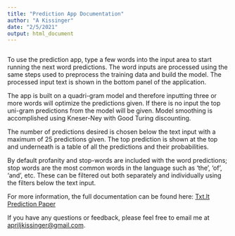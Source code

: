 ```yaml
---
title: "Prediction App Documentation"
author: "A Kissinger"
date: "2/5/2021"
output: html_document
---
```


```r

```

To use the prediction app, type a few words into the input area to start running the next word predictions. The word inputs are processed using the same steps used to preprocess the training data and build the model. The processed input text is shown in the bottom panel of the application.   

The app is built on a quadri-gram model and therefore inputting three or more words will optimize the predictions given. If there is no input the top uni-gram predictions from the model will be given. Model smoothing is accomplished using Kneser-Ney with Good Turing discounting.    

The number of predictions desired is chosen below the text input with a maximum of 25 predictions given. The top prediction is shown at the top and underneath is a table of all the predictions and their probabilities.  

By default profanity and stop-words are included with the word predictions; stop words are the most common words in the language such as 'the', 'of', 'and', etc. These can be filtered out both separately and individually using the filters below the text input.   


For more information, the full documentation can be found here: [Txt.lt Prediction Paper](https://rpubs.com/apriljkissinger/741424)  

If you have any questions or feedback, please feel free to email me at <span style="color: red !important;">[apriljkissinger@gmail.com](mailto:apriljkissinger@gmail.com)</span>.







